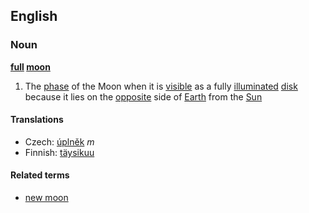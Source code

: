 ==English==
===Noun===
{{wikipedia}}
'''[[full]] [[moon]]'''
#The [[phase]] of the Moon when it is [[visible]] as a fully [[illuminated]] [[disk]] because it lies on the [[opposite]] side of [[Earth]] from the [[Sun]]

====Translations====
*Czech: [[úplněk]] ''m''
*Finnish: [[täysikuu]]

====Related terms====
*[[new moon]]